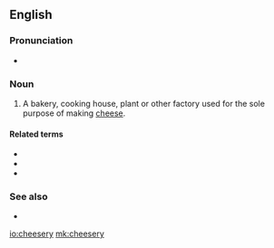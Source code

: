 ==English==

===Pronunciation===
* {{enPR|chēʹzər-ē}}

===Noun===
{{en-noun|cheeseries}}

# {{label|en|US}} A bakery, cooking house, plant or other factory used for the sole purpose of making [[cheese]].

====Related terms====
* {{l|en|cheesiness}}
* {{l|en|cheesy}}
* {{l|en|cheesemaker}}

===See also===
* {{l|en|dairy}}

[[io:cheesery]]
[[mk:cheesery]]